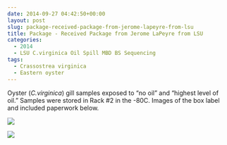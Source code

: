 ```yaml
---
date: 2014-09-27 04:42:50+00:00
layout: post
slug: package-received-package-from-jerome-lapeyre-from-lsu
title: Package - Received Package from Jerome LaPeyre from LSU
categories:
  - 2014
  - LSU C.virginica Oil Spill MBD BS Sequencing
tags:
  - Crassostrea virginica
  - Eastern oyster
---
```


Oyster (_C.virginica_) gill samples exposed to "no oil" and "highest level of oil." Samples were stored in Rack #2 in the -80C. Images of the box label and included paperwork below.

![](https://lh3.googleusercontent.com/-EL-OPyn1ojg/VCXci2JblmI/AAAAAAAAg8k/wy7WsUHOfzs/w1358-h764-no/DSC_0145.JPG)

![](https://lh4.googleusercontent.com/-Rkq3lOf9CyU/VCXaqEltSaI/AAAAAAAAg9g/zNNLnNvekzM/w1358-h764-no/DSC_0143.JPG)
